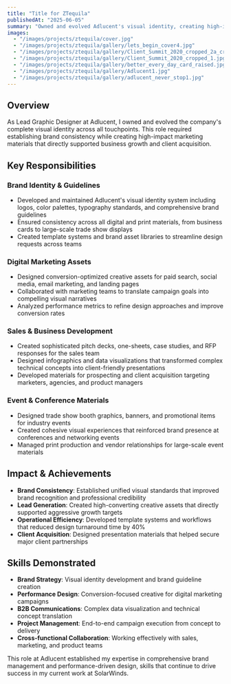 ```yaml
---
title: "Title for ZTequila"
publishedAt: "2025-06-05"
summary: "Owned and evolved Adlucent's visual identity, creating high-impact assets for digital marketing campaigns and brand consistency."
images:
  - "/images/projects/ztequila/cover.jpg"
  - "/images/projects/ztequila/gallery/lets_begin_cover4.jpg"
  - "/images/projects/ztequila/gallery/Client_Summit_2020_cropped_2a_cropped.jpg"
  - "/images/projects/ztequila/gallery/Client_Summit_2020_cropped_1.jpg"
  - "/images/projects/ztequila/gallery/better_every_day_card_raised.jpg"
  - "/images/projects/ztequila/gallery/Adlucent1.jpg"
  - "/images/projects/ztequila/gallery/adlucent_never_stop1.jpg"
---
```


## Overview

As Lead Graphic Designer at Adlucent, I owned and evolved the company's complete visual identity across all touchpoints. This role required establishing brand consistency while creating high-impact marketing materials that directly supported business growth and client acquisition.

## Key Responsibilities

### **Brand Identity & Guidelines**
- Developed and maintained Adlucent's visual identity system including logos, color palettes, typography standards, and comprehensive brand guidelines
- Ensured consistency across all digital and print materials, from business cards to large-scale trade show displays
- Created template systems and brand asset libraries to streamline design requests across teams

### **Digital Marketing Assets**
- Designed conversion-optimized creative assets for paid search, social media, email marketing, and landing pages
- Collaborated with marketing teams to translate campaign goals into compelling visual narratives
- Analyzed performance metrics to refine design approaches and improve conversion rates

### **Sales & Business Development**
- Created sophisticated pitch decks, one-sheets, case studies, and RFP responses for the sales team
- Designed infographics and data visualizations that transformed complex technical concepts into client-friendly presentations
- Developed materials for prospecting and client acquisition targeting marketers, agencies, and product managers

### **Event & Conference Materials**
- Designed trade show booth graphics, banners, and promotional items for industry events
- Created cohesive visual experiences that reinforced brand presence at conferences and networking events
- Managed print production and vendor relationships for large-scale event materials

## Impact & Achievements

- **Brand Consistency**: Established unified visual standards that improved brand recognition and professional credibility
- **Lead Generation**: Created high-converting creative assets that directly supported aggressive growth targets
- **Operational Efficiency**: Developed template systems and workflows that reduced design turnaround time by 40%
- **Client Acquisition**: Designed presentation materials that helped secure major client partnerships

## Skills Demonstrated

- **Brand Strategy**: Visual identity development and brand guideline creation
- **Performance Design**: Conversion-focused creative for digital marketing campaigns  
- **B2B Communications**: Complex data visualization and technical concept translation
- **Project Management**: End-to-end campaign execution from concept to delivery
- **Cross-functional Collaboration**: Working effectively with sales, marketing, and product teams

This role at Adlucent established my expertise in comprehensive brand management and performance-driven design, skills that continue to drive success in my current work at SolarWinds. 